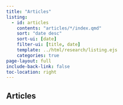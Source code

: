 ```yaml
---
title: "Articles"
listing:
  - id: articles
    contents: "articles/*/index.qmd"
    sort: "date desc"
    sort-ui: [date]
    filter-ui: [title, date]
    template: ../html/research/listing.ejs
    categories: true
page-layout: full
include-back-link: false
toc-location: right
---
```


## Articles

:::{#articles}
:::
